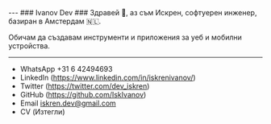 
<TranslationComponent/>
---
### Ivanov Dev ###
Здравей <span className=" ">👋</span>, аз съм Искрен, софтуерен инженер, базиран в Амстердам 🇳🇱. 
<p style={{margin: 0}}>Обичам да създавам инструменти и приложения за уеб и мобилни устройства.</p>

---

- WhatsApp +31 6 42494693
- LinkedIn (https://www.linkedin.com/in/iskrenivanov/)
- Twitter (https://twitter.com/dev_iskren)
- GitHub (https://github.com/IskIvanov)
- Email iskren.dev@gmail.com
- CV <Link href="/static/resume.pdf">(Изтегли)</Link>